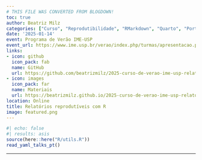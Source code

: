 ```yaml
---
# THIS FILE WAS CONVERTED FROM BLOGDOWN!
toc: true
author: Beatriz Milz
categories: ["Curso", "Reprodutibilidade", "RMarkdown", "Quarto", "Português"]
date: '2025-01-14'
event: Programa de Verão IME-USP
event_url: https://www.ime.usp.br/verao/index.php/turmas/apresentacao.php
links:
- icon: github
  icon_pack: fab
  name: GitHub
  url: https://github.com/beatrizmilz/2025-curso-de-verao-ime-usp-relatorios
- icon: images
  icon_pack: far
  name: Materiais
  url: https://beatrizmilz.github.io/2025-curso-de-verao-ime-usp-relatorios/
location: Online
title: Relatórios reprodutíveis com R
image: featured.png
---
```


```r
#| echo: false
#| results: asis
source(here::here("R/utils.R"))
read_yaml_talks_pt()
```

------------------------------------------------------------------------
